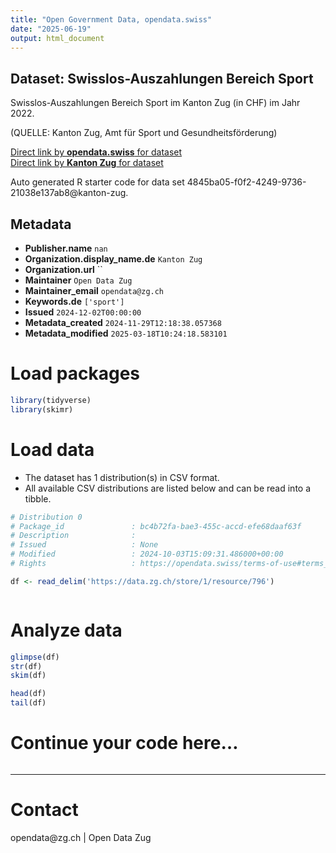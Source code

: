 ```yaml
---
title: "Open Government Data, opendata.swiss"
date: "2025-06-19"
output: html_document
---
```


## Dataset: Swisslos-Auszahlungen Bereich Sport

Swisslos-Auszahlungen Bereich Sport im Kanton Zug (in CHF) im Jahr 2022.

(QUELLE: Kanton Zug, Amt für Sport und Gesundheitsförderung)

[Direct link by **opendata.swiss** for dataset](https://opendata.swiss/de/dataset/swisslos-auszahlungen-bereich-sport)<br>
[Direct link by **Kanton Zug** for dataset](https://www.zg.ch/behoerden/gesundheitsdirektion/statistikfachstelle/themen/16-sport-und-kultur/16-sport)

Auto generated R starter code for data set 4845ba05-f0f2-4249-9736-21038e137ab8@kanton-zug.

## Metadata

- **Publisher.name** `nan`
- **Organization.display_name.de** `Kanton Zug`
- **Organization.url** ``
- **Maintainer** `Open Data Zug`
- **Maintainer_email** `opendata@zg.ch`
- **Keywords.de** `['sport']`
- **Issued** `2024-12-02T00:00:00`
- **Metadata_created** `2024-11-29T12:18:38.057368`
- **Metadata_modified** `2025-03-18T10:24:18.583101`


# Load packages

```r

library(tidyverse)
library(skimr)

```

# Load data

-   The dataset has 1 distribution(s) in CSV format.
-   All available CSV distributions are listed below and can be read into a tibble.

```r

# Distribution 0
# Package_id               : bc4b72fa-bae3-455c-accd-efe68daaf63f
# Description              : 
# Issued                   : None
# Modified                 : 2024-10-03T15:09:31.486000+00:00
# Rights                   : https://opendata.swiss/terms-of-use#terms_by

df <- read_delim('https://data.zg.ch/store/1/resource/796')



```

# Analyze data

```r

glimpse(df)
str(df)
skim(df)

head(df)
tail(df)

```

# Continue your code here...

```r

```

------------------------------------------------------------------------

# Contact

opendata@zg.ch | Open Data Zug
